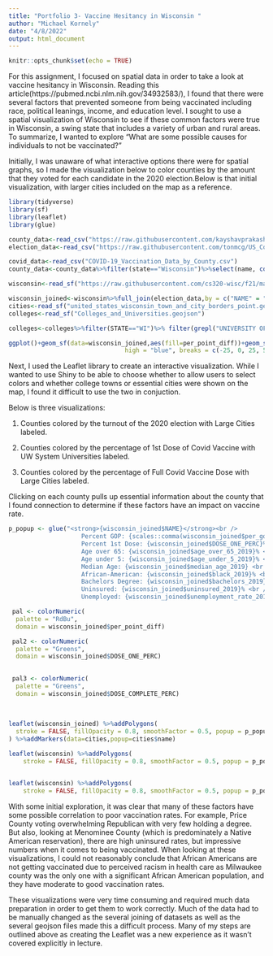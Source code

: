 ```yaml
---
title: "Portfolio 3- Vaccine Hesitancy in Wisconsin "
author: "Michael Kornely"
date: "4/8/2022"
output: html_document
---
```


```r
knitr::opts_chunk$set(echo = TRUE)

```

For this assignment, I focused on spatial data in order to take a look at vaccine hesitancy in Wisconsin. Reading this article(https://pubmed.ncbi.nlm.nih.gov/34932583/), I found that there were several factors that prevented someone from being vaccinated including race, political leanings, income, and education level. I sought to use a spatial visualization of Wisconsin to see if these common factors were true in Wisconsin, a swing state that includes a variety of urban and rural areas. To summarize, I wanted to explore "What are some possible causes for individuals to not be vaccinated?"


Initially, I was unaware of what interactive options there were for spatial graphs, so I made the visualization below to color counties by the amount that they voted for each candidate in the 2020 election.Below is that initial visualization, with larger cities included on the map as a reference.  
```r
library(tidyverse)
library(sf)
library(leaflet)
library(glue)

county_data<-read_csv("https://raw.githubusercontent.com/kayshavprakash/censusdatabycounty/main/county_complete.csv")
election_data<-read_csv("https://raw.githubusercontent.com/tonmcg/US_County_Level_Election_Results_08-20/master/2020_US_County_Level_Presidential_Results.csv")%>%filter(state_name=="Wisconsin")%>%mutate(per_gop=per_gop*100)%>%mutate(per_dem=per_dem*100)

covid_data<-read_csv("COVID-19_Vaccination_Data_by_County.csv")
county_data<-county_data%>%filter(state=="Wisconsin")%>%select(name, contains("2019"))
```


```r
wisconsin<-read_sf("https://raw.githubusercontent.com/cs320-wisc/f21/main/p6/counties.geojson")

wisconsin_joined<-wisconsin%>%full_join(election_data,by = c("NAME" = "county_name"))%>%mutate(per_point_diff=per_point_diff*-100)%>%full_join(covid_data,by = c("NAME" = "NAME"))%>%full_join(county_data,by=c("NAME"="name"))
cities<-read_sf("united_states_wisconsin_town_and_city_borders_point.geojson")
colleges<-read_sf("Colleges_and_Universities.geojson")

colleges<-colleges%>%filter(STATE=="WI")%>% filter(grepl("UNIVERSITY OF WISCONSIN",NAME))%>%filter(NAME!="UNIVERSITY OF WISCONSIN COLLEGES FLEX")%>%filter(NAME!="UNIVERSITY OF WISCONSIN-SYSTEM ADMINISTRATION")
```




```r
ggplot()+geom_sf(data=wisconsin_joined,aes(fill=per_point_diff))+geom_sf_text(data=cities,aes(label=name),color="white",nudge_y = 0.2)+geom_sf(data=cities)+  scale_fill_gradient2(low = "red", mid = scales::muted("purple"),
                                high = "blue", breaks = c(-25, 0, 25, 50, 75))
```


Next, I used the Leaflet library to create an interactive visualization. While I wanted to use Shiny to be able to choose whether to allow users to select colors and whether college towns or essential cities were shown on the map, I found it difficult to use the two in conjuction. 

Below is three visualizations: 

1) Counties colored by the turnout of the 2020 election with Large Cities labeled. 

2) Counties colored by the percentage of 1st Dose of Covid Vaccine with UW System Universities labeled. 

3) Counties colored by the percentage of Full Covid Vaccine Dose with Large Cities labeled. 

Clicking on each county pulls up essential information about the county that I found connection to determine if these factors have an impact on vaccine rate. 


```r


p_popup <- glue("<strong>{wisconsin_joined$NAME}</strong><br />
                    Percent GOP: {scales::comma(wisconsin_joined$per_gop,accuracy=1)}%  Percent DEM: {scales::comma(wisconsin_joined$per_dem,accuracy=1)} %<br />
                    Percent 1st Dose: {wisconsin_joined$DOSE_ONE_PERC}%  Percent Both Doses: {wisconsin_joined$DOSE_COMPLETE_PERC}%<br />
                    Age over 65: {wisconsin_joined$age_over_65_2019}% <br />
                    Age under 5: {wisconsin_joined$age_under_5_2019}% <br />
                    Median Age: {wisconsin_joined$median_age_2019} <br />
                    African-American: {wisconsin_joined$black_2019}% <br />
                    Bachelors Degree: {wisconsin_joined$bachelors_2019}%  High School Diploma: {wisconsin_joined$hs_grad_2019}% <br />
                    Uninsured: {wisconsin_joined$uninsured_2019}% <br />
                    Unemployed: {wisconsin_joined$unemployment_rate_2019}% <br />")  %>%     lapply(htmltools::HTML)

 pal <- colorNumeric(
  palette = "RdBu",
  domain = wisconsin_joined$per_point_diff)

 pal2 <- colorNumeric(
  palette = "Greens",
  domain = wisconsin_joined$DOSE_ONE_PERC)

 
 pal3 <- colorNumeric(
  palette = "Greens",
  domain = wisconsin_joined$DOSE_COMPLETE_PERC)
 
 
 
leaflet(wisconsin_joined) %>%addPolygons(
  stroke = FALSE, fillOpacity = 0.8, smoothFactor = 0.5, popup = p_popup,fillColor=~pal(per_point_diff)
) %>%addMarkers(data=cities,popup=cities$name)

leaflet(wisconsin) %>%addPolygons(
    stroke = FALSE, fillOpacity = 0.8, smoothFactor = 0.5, popup = p_popup,fillColor=~pal2(wisconsin_joined$DOSE_ONE_PERC) ) %>%addMarkers(data=colleges,popup=colleges$NAME)


leaflet(wisconsin) %>%addPolygons(
    stroke = FALSE, fillOpacity = 0.8, smoothFactor = 0.5, popup = p_popup,fillColor=~pal3(wisconsin_joined$DOSE_COMPLETE_PERC) ) %>%addMarkers(data=cities,popup=cities$name)
```



With some initial exploration, it was clear that many of these factors have some possible correlation to poor vaccination rates. For example, Price County voting overwhelming Republican with very few holding a degree. But also, looking at Menominee County (which is predominately a Native American reservation), there are high uninsured rates, but impressive numbers when it comes to being vaccinated. When looking at these visualizations, I could not reasonably conclude that African Americans are not getting vaccinated due to perceived racism in health care as Milwaukee county was the only one with a significant African American population, and they have moderate to good vaccination rates. 


These visualizations were very time consuming and required much data preparation in order to get them to work correctly. Much of the data had to be manually changed as the several joining of datasets as well as the several geojson files made this a difficult process. Many of my steps are outlined above as creating the Leaflet was a new experience as it wasn't covered explicitly in lecture. 

